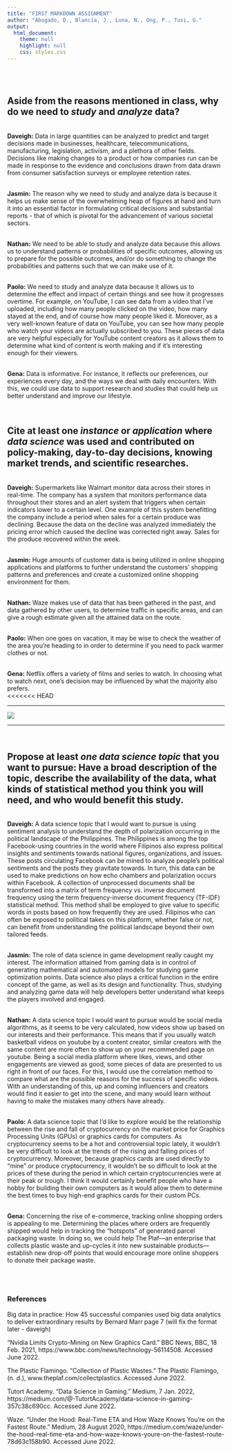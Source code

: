 ```yaml
---
title: "FIRST MARKDOWN ASSIGNMENT"
author: "Abogado, D., Blancia, J., Luna, N., Ong, P., Tusi, G."
output: 
  html_document:
    theme: null
    highlight: null
    css: styles.css
---
```

<br>
<br>
<div>
<h2>Aside from the reasons mentioned in class, why do we need to *study* and *analyze* data?</h2>
<br>
**Daveigh:** Data in large quantities can be analyzed to predict and target decisions made in businesses, healthcare, telecommunications, manufacturing, legislation, activism, and a plethora of other fields. Decisions like making changes to a product or how companies run can be made in response to the evidence and conclusions drawn from data drawn from consumer satisfaction surveys or employee retention rates. <br><br>

**Jasmin:** The reason why we need to study and analyze data is because it helps us make sense of the overwhelming heap of figures at hand and turn it into an essential factor in formulating critical decisions and substantial reports - that of which is pivotal for the advancement of various societal sectors. <br><br>

**Nathan:** We need to be able to study and analyze data because this allows us to understand patterns or probabilities of specific outcomes, allowing us to prepare for the possible outcomes, and/or do something to change the probabilities and patterns such that we can make use of it.<br><br>

**Paolo:** We need to study and analyze data because it allows us to determine the effect and impact of certain things and see how it progresses overtime. For example, on YouTube, I can see data from a video that I've uploaded, including how many people clicked on the video, how many stayed at the end, and of course how many people liked it. Moreover, as a very well-known feature of data on YouTube, you can see how many people who watch your videos are actually subscribed to you. These pieces of data are very helpful especially for YouTube content creators as it allows them to determine what kind of content is worth making and if it's interesting enough for their viewers. <br><br>

**Gena:** Data is informative. For instance, it reflects our preferences, our experiences every day, and the ways we deal with daily encounters. With this, we could use data to support research and studies that could help us better understand and improve our lifestyle. <br>
</div>
<br>
<div>
<h2>Cite at least one *instance* or *application* where *data science* was used and contributed on policy-making, day-to-day decisions, knowing market trends, and scientific researches.</h2>
<br>
**Daveigh:** Supermarkets like Walmart monitor data across their stores in real-time. The company has a system that monitors performance data throughout their stores and an alert system that triggers when certain indicators lower to a certain level. One example of this system benefitting the company include a period when sales for a certain produce was declining. Because the data on the decline was analyzed immediately the pricing error which caused the decline was corrected right away. Sales for the produce recovered within the week. <br><br>

**Jasmin:** Huge amounts of customer data is being utilized in online shopping applications and platforms to further understand the customers' shopping patterns and preferences and create a customized online shopping environment for them. <br><br>

**Nathan:** Waze makes use of data that has been gathered in the past, and data gathered by other users, to determine traffic in specific areas, and can give a rough estimate given all the attained data on the route.<br><br>

**Paolo:** When one goes on vacation, it may be wise to check the weather of the area you're heading to in order to determine if you need to pack warmer clothes or not. <br><br>

**Gena:** Netflix offers a variety of films and series to watch. In choosing what to watch next, one’s decision may be influenced by what the majority also prefers. <br>
<<<<<<< HEAD
</div>


<hr class="solid">
<img src="pic.png" class="center">
<hr class="solid">


<br>
<div>
<h2>Propose at least *one data science topic* that you want to pursue: Have a broad description of the topic, describe the availability of the data, what kinds of statistical method you think you will need, and who would benefit this study.</h2>
<br>
**Daveigh:** A data science topic that I would want to pursue is using sentiment analysis to understand the depth of polarization occurring in the political landscape of the Philippines. The Philippines is among the top Facebook-using countries in the world where Filipinos also express political insights and sentiments towards national figures, organizations, and issues. These posts circulating Facebook can be mined to analyze people’s political sentiments and the posts they gravitate towards. In turn, this data can be used to make predictions on how echo chambers and polarization occurs within Facebook. A collection of unprocessed documents shall be transformed into a matrix of term frequency vs. inverse document frequency using the term frequency-inverse document frequency (TF-IDF) statistical method. This method shall be employed to give value to specific words in posts based on how frequently they are used. Filipinos who can often be exposed to political takes on this platform, whether false or not, can benefit from understanding the political landscape beyond their own tailored feeds.<br><br>

**Jasmin:** The role of data science in game development really caught my interest. The information attained from gaming data is in control of generating mathematical and automated models for studying game optimization points. Data science also plays a critical function in the entire concept of the game, as well as its design and functionality. Thus, studying and analyzing game data will help developers better understand what keeps the players involved and engaged. <br><br>

**Nathan:** A data science topic I would want to pursue would be social media algorithms, as it seems to be very calculated, how videos show up based on our interests and their performance. This means that if you usually watch basketball videos on youtube by a content creator, similar creators with the same content are more often to show up on your recommended page on youtube. Being a social media platform where likes, views, and other engagements are viewed as good, some pieces of data are presented to us right in front of our faces. For this, I would use the correlation method to compare what are the possible reasons for the success of specific videos. With an understanding of this, up and coming influencers and creators would find it easier to get into the scene, and many would learn without having to make the mistakes many others have already.<br><br>

**Paolo:** A data science topic that I'd like to explore would be the relationship between the rise and fall of cryptocurrency on the market price for Graphics Processing Units (GPUs) or graphics cards for computers. As cryptocurrency seems to be a hot and controversial topic lately, it wouldn't be very difficult to look at the trends of the rising and falling prices of cryptocurrency. Moreover, because graphics cards are used directly to "mine" or produce cryptocurrency, it wouldn't be so difficult to look at the prices of these during the period in which certain cryptocurrencies were at their peak or trough. I think it would certainly benefit people who have a hobby for building their own computers as it would allow them to determine the best times to buy high-end graphics cards for their custom PCs.<br><br>

**Gena:** Concerning the rise of e-commerce, tracking online shopping orders is appealing to me. Determining the places where orders are frequently shipped would help in tracking the "hotspots" of generated parcel packaging waste. In doing so, we could help The Plaf—an enterprise that collects plastic waste and up-cycles it into new sustainable products—establish new drop-off points that would encourage more online shoppers to donate their package waste. 
<br><br>
</div>
<br>
<div>
<h3>References</h3>
Big data in practice: How 45 successful companies used big data analytics to deliver extraordinary results by Bernard Marr page 7 (will fix the format later - daveigh)

“Nvidia Limits Crypto-Mining on New Graphics Card.” BBC News, BBC, 18 Feb. 2021, https://www.bbc.com/news/technology-56114508. Accessed June 2022.

The Plastic Flamingo. “Collection of Plastic Wastes.” The Plastic Flamingo, (n. d.), www.theplaf.com/collectplastics. Accessed June 2022.

Tutort Academy. “Data Science in Gaming.” Medium, 7 Jan. 2022, https://medium.com/@-TutortAcademy/data-science-in-gaming-357c38c690cc. Accessed June 2022. 

Waze. “Under the Hood: Real-Time ETA and How Waze Knows You’re on the Fastest Route.” Medium, 28 August 2020, https://medium.com/waze/under-the-hood-real-time-eta-and-how-waze-knows-youre-on-the-fastest-route-78d63c158b90. Accessed June 2022. 

</div>

